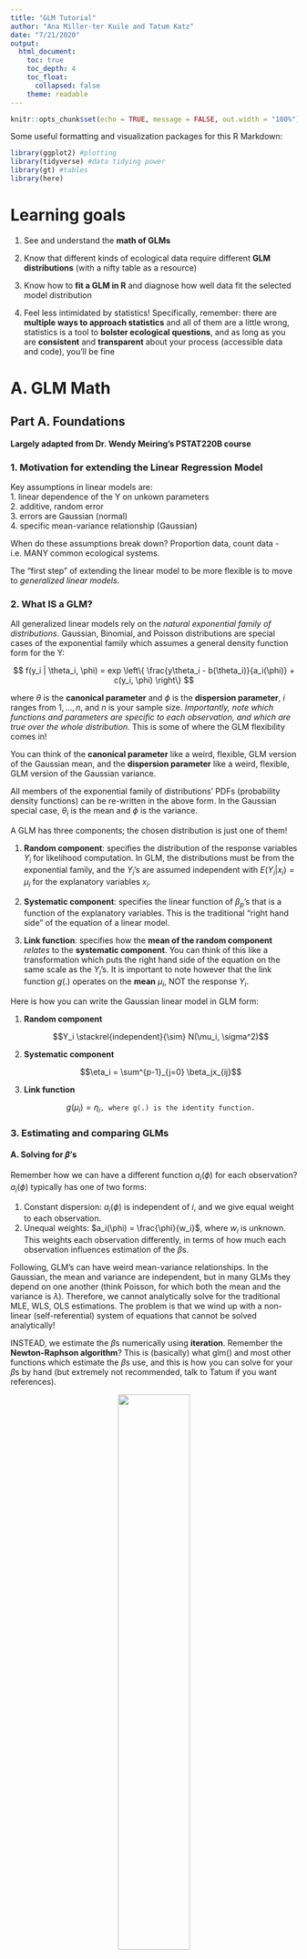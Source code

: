 ```yaml
---
title: "GLM Tutorial"
author: "Ana Miller-ter Kuile and Tatum Katz"
date: "7/21/2020"
output: 
  html_document:
    toc: true
    toc_depth: 4
    toc_float:
      collapsed: false
    theme: readable
---
```


```r
knitr::opts_chunk$set(echo = TRUE, message = FALSE, out.width = "100%")
```

Some useful formatting and visualization packages for this R Markdown:

```r
library(ggplot2) #plotting
library(tidyverse) #data tidying power
library(gt) #tables
library(here)
```

# Learning goals

1. See and understand the **math of GLMs**
 
2. Know that different kinds of ecological data require different **GLM distributions** (with a nifty table as a resource)
 
3. Know how to **fit a GLM in R** and diagnose how well data fit the selected model distribution
 
4. Feel less intimidated by statistics! Specifically, remember: there are **multiple ways to approach statistics** and all of them are a little wrong, statistics is a tool to **bolster ecological questions**, and as long as you are **consistent** and **transparent** about your process (accessible data and code), you'll be fine

# {.tabset}

# A. GLM Math 

## Part A. Foundations

**Largely adapted from Dr. Wendy Meiring's PSTAT220B course**



### 1. Motivation for extending the Linear Regression Model

Key assumptions in linear models are:  
1. linear dependence of the Y on unkown parameters  
2. additive, random error  
3. errors are Gaussian (normal)  
4. specific mean-variance relationship (Gaussian)  

When do these assumptions break down? Proportion data, count data - i.e. MANY common ecological systems.

The "first step" of extending the linear model to be more flexible is to move to *generalized linear models*.



### 2. What IS a GLM?

All generalized linear models rely on the *natural exponential family of distributions*. Gaussian, Binomial, and Poisson distributions are special cases of the exponential family which assumes a general density function form for the Y:

$$ f(y_i | \theta_i, \phi) = exp \left\{ \frac{y\theta_i - b(\theta_i)}{a_i(\phi)} + c(y_i, \phi) \right\} $$

where $\theta$ is the **canonical parameter** and $\phi$ is the **dispersion parameter**, $i$ ranges from $1,...,n$, and $n$ is your sample size. *Importantly, note which functions and parameters are specific to each observation, and which are true over the whole distribution*. This is some of where the GLM flexibility comes in!

You can think of the **canonical parameter** like a weird, flexible, GLM version of the Gaussian mean, and the **dispersion parameter** like a weird, flexible, GLM version of the Gaussian variance.

All members of the exponential family of distributions' PDFs (probability density functions) can be re-written in the above form. In the Gaussian special case, $\theta_i$ is the mean and $\phi$ is the variance.

A GLM has three components; the chosen distribution is just one of them!

1. **Random component**: specifies the distribution of the response variables $Y_i$ for likelihood computation. In GLM, the distributions must be from the exponential family, and the $Y_i$'s are assumed independent with $E(Y_i | x_i) = \mu_i$ for the explanatory variables $x_i$.

2. **Systematic component**: specifies the linear function of $\beta_p$'s that is a function of the explanatory variables. This is the traditional "right hand side" of the equation of a linear model.

3. **Link function**: specifies how the **mean of the random component** *relates* to the **systematic component**. You can think of this like a  transformation which puts the right hand side of the equation on the same scale as the $Y_i$'s. It is important to note however that the link function $g(.)$ operates on the **mean** $\mu_i$, NOT the response $Y_i$.

Here is how you can write the Gaussian linear model in GLM form:  

1. **Random component**

    $$Y_i \stackrel{independent}{\sim} N(\mu_i, \sigma^2)$$
2. **Systematic component**

    $$\eta_i = \sum^{p-1}_{j=0} \beta_jx_{ij}$$
3. **Link function**

    $$g(\mu_i) = \eta_i \texttt{, where g(.) is the identity function.}$$



### 3. Estimating and comparing GLMs



#### A. Solving for $\beta$'s

Remember how we can have a different function $a_i(\phi)$ for each observation? $a_i(\phi)$ typically has one of two forms:

1. Constant dispersion: $a_i(\phi)$ is independent of $i$, and we give equal weight to each observation.  
2. Unequal weights: $a_i(\phi) = \frac{\phi}{w_i}$, where $w_i$ is unknown. This weights each observation differently, in terms of how much each observation influences estimation of the $\beta$s.

Following, GLM's can have weird mean-variance relationships. In the Gaussian, the mean and variance are independent, but in many GLMs they depend on one another (think Poisson, for which both the mean and the variance is $\lambda$). Therefore, we cannot analytically solve for the traditional MLE, WLS, OLS estimations. The problem is that we wind up with a non-linear (self-referential) system of equations that cannot be solved analytically!

INSTEAD, we estimate the $\beta$s numerically using **iteration**. Remember the **Newton-Raphson algorithm**? This is (basically) what glm() and most other functions which estimate the $\beta$s use, and this is how you can solve for your $\beta$s by hand (but extremely not recommended, talk to Tatum if you want references).

<center>
![](https://i.stack.imgur.com/WaRxk.gif){width=50%}
</center>

If you ever got some warning message like "algorithm did not converge" after trying to run a glm() etc., that means that it wasn't able to converge on a single estimate for your $\beta$s, or even any estimate at all! The NRA isn't the best, or the fastest, or the most reliable approach, even, but it usually works. You can use other methods if you like, but that is an entirely different discussion.



#### B. Model selection for GLMs

Consider two extreme models:

1. **Null model**: $\mu$ is a constant, i.e. $Y$ is predicted only by an intercept. Any variations in the observations are due to the random component alone. Usually, this is far too simple.  
2. **Saturated model**: the systematic component has $n$ parameters ($n$ is still the number of observations!). All variations in the observations are captured by the systematic component. Because this model completely reconstructs the data, it isn't informative or useful.

To compare models against one another, you can use the **deviance**, $D_M$. This can be simply calculated with many R functions.

In practice, comparing nested models is simple. Let's develop a formal hypothesis test! 
To test if a model $M$ with $p$ parameters can be reduced to a sub-model $M_0$ with $q < p$ parameters, we can use the likelihood ratio statistic:

$$\frac{D_{M_0} - D_M}{\phi} \sim X^2_{p-q}  \texttt{ if } H_0 \texttt{: model }M_0\texttt{ is true}$$
But, this only works when $\phi$ is known and fixed, such as in the Poisson or Binomial. These hypotheses can be stacked together to create an *Analysis of Deviance* table (Anode???).

We can also still use AIC and BIC (nested or otherwise), and instead of two-times the log-likelihood, you can just sub out the deviance!

If $\phi$ is unknown, we can estimate it, and then compare models using **an approximate F test** instead:

$$ \frac{D_{M_0} - D_M}{\hat{\phi}(p-q)} \sim F_{(p-q),(n-p)}  \texttt{ if } H_0 \texttt{: model }M_0\texttt{ is true} $$


#### C. Residuals in GLM world

There are two types of departures from a specified GLM:

1. Systematic departure: assumptions about any one of the three components can be wrong (could have chosen the wrong distribution, data are correlated, missing important covariates, or choosing the wrong link function), or you have over-dispersion (see next topic).  
2. Isolated departure: you got outliers, my dude

Residual plots do a great job of finding model issues in linear regression world, but are more iffy in GLM world...still, they are the best we often have.

There are MANY types of residuals for GLM, where in LM you only have the one type. Here are a few important ones, all of which can be computed using R functions:

1. **Response residuals**: $y_i - \hat{\mu_i}$. These are *not useful* for non-Gaussian data since they have different variances!!!  
2. **Partial residuals**: $(y_i - \hat{\mu_i})g'(\hat{\mu_i}) + \hat{\beta_j}x_{ij}$. For each fixed $j$, the plot of these residuals vs. $x_{ij}$ should be a line if the model is correct. A non-linear pattern suggests a higher order term or transformation.  
3. **Deviance residuals**: $\texttt{sign}(y_i - \hat{\mu_i})\sqrt{d_i}$. Commonly used for diagnostics.  
4. **Pearson residuals**: $\frac{y_i - \hat{\mu_i}}{\sqrt{V(\hat{\mu_i})}}$ where $V(\hat{\mu_i})$ is the variance function for your chosen distribution. These are the response residuals scaled by the square root of the variance function.

In the Gaussian case, all of the above residuals are identical to the response residuals!

As with LM, we can also calculate leverage and influence for each point by simply extending the LM equations.

To check for an **isolated depature**, look for high values for any of the residuals, or high leverage of influence values.

To check for a **systematic departure**, you may make plots of the **residuals vs. predictions** (should have mean zero and constant range; curvature arises from anything from wrong choice of link or systematic component; *do not use for binary data*, since it is uninformative), the **residuals vs. covariates** (systematic trend may indicate wrong choice of link and/or missing covariates), or the **partial residuals vs. covariates** (to check scale; the null pattern is approx. a straight line).



#### D. Under- and over-dispersion

A sign things in your model, somewhere, somehow, have gone wrong:

1. **Over-dispersion**: more common of the two, occurs when the variance of the response variable exceeds the nomial value, i.e., $Var(Y) > a(\phi)b''(\theta)$.    

2. **Under-dispersion**: far less common, when the variance of the response variable falls short of the nomial value, i.e., $Var(Y) < a(\phi)b''(\theta)$.

These definitions come from the *moment-generating functions*; you can easily find what the variance should be for any distribution by checking Wikipedia for your distribution and finding the Variance!

A basic approach is to compare your estimated $\phi$ value with the nomial values (which are 1 for Binomial and Poisson). Large deviations are bad. Use this with ~extreme caution~.

**Clustering** is a common cause of over-dispersion. This can happen easily in ecological studies; let's say you sample 10 salamanders from each of 10 ponds. Then you have clustering!

If you do have over-dispersion, you can often model the extra variation by converting Binomial models to Beta-Binomial models and converting Poisson models to Negative-Binomial models, or by moving on to **generalized linear mixed effects models**. You could also move to **quasi-likelihood** models, but these ignore the underlying mechanism and so might be useless for many ecology problems.



#### E. Poisson Rate Models - fishing example

Suppose $Y_i$ is the number of fish caught by a single trawl $i$, which catches the fish in a volume $vol_i$ of water. Different trawls can pass their nets through different volumes of water. We want to use the collected data to estimate the expected "rate" of fish ber unit of water volume, i.e., we want to find $E \left[ \frac{Y_i}{vol_i} \right]$.

This is a common ecological problem - the idea of search effort!

Using some algebra, we can identify a workable model:

Suppose $Y_i \stackrel{independent}{\sim} Poisson(\mu_i)$, so that $E[Y_i] = \mu_i$.

Then, $ln \left( \frac{E[Y_i]}{vol_i} \right) = ln \left( \frac{\mu_i}{vol_i} \right) = ln(\mu_i) - ln(vol_i)$

To turn it into a model now, $ln \left( \frac{\mu_i}{vol_i} \right) = \underline{x}^T_i\underline{\beta}$.

Based on the above, this is equivalent to modeling $ln(\mu_i) = ln(vol_i) + \underline{x}^T_i\underline{\beta}$! You can include the $ln(vol_i)$ term in your glm() using offset().

# B. Common Distributions 

There are lots of different data distributions for GLMs for ecological data. The Zuur book has a great introduction to many of these and the [Kyle Edwards notes](https://sites.google.com/site/kyleedwardsresearch/lecture-notes?authuser=0) (Lectures 6-13) have great succinct explanations and worked examples. Many of these I (Ana) don't actually use but there are a few that are really common in ecology which I use all the time. 

You can find the model families for a given GLM-calling function in R by assessing the `family` object for that function. I usually get there by typing `?glm` or `?glmmTMB` and then selecting either the `family` or the `family_glmmTMB` links from those help pages when they pop up.

We compiled a list of common GLM families, what kinds of data you might fit with them, packages that have that model family, some extra juicy math for each family, and where you might find more information on each of them in Kyle Edwards' notes, or on the interwebs. You can find complementary information on page 205 of the Zuur book of in Kyle Edwards' Lecture 11.

```r
distributions <- read.csv(here("Distribution_table.csv"))

distributions <- distributions %>%
  rename("Common Ecological Data" = "Common.Ecological.Data")


distributions %>%
  dplyr::select(-Type.of.data) %>%
  gt() %>%
  tab_header(
    title = md("GLM Distributions"),
    subtitle = "Find your data type for model families, R packages, resources, and math!"
  ) %>%
  tab_source_note(md("You can find all the distributions in a package by exploring the `family` object in any `?glm*` call.")) %>%
  tab_row_group(
    group = "Data type: Binary or proportional",
    rows = 1:3
  ) %>%
  tab_row_group(
    group = "Data type: Count or abundance",
    rows = 4:11
  ) %>%
  tab_row_group(
    group = "Data type: Continuous",
    rows = 12:14
  ) %>%
  row_group_order(
    groups = c("Data type: Binary or proportional", "Data type: Count or abundance",
               "Data type: Continuous") 
  ) %>%
  tab_style(
    style = list(
      cell_text(weight = "bold")
    ),
    locations = cells_column_labels(
      columns = vars("Distribution", "Common Ecological Data", "Packages",
                     "Resources")
    )
  ) %>%
  tab_style(
    style = list(
      cell_text(weight = "bold", style = "italic")
    ),
    locations = cells_row_groups()
    )



```




From the survey results, we have a mix of datasets that *could* be fit with a basic GLM (or extensions into mixed models), including 

  + presence of many species across an environmental gradient

  + species across an environmental gradient - classic ecology, haha
  
  + CO^2^ emissions through the year from soil that received different treatments

  + abundance of fish exhibiting different social behaviors
  
  + Herbarium specimen records (collection dates, locations) ~ local climate
  
  + physiological response of individuals across size and thermal gradient

  + abundance/percent cover
  
  + species abundance and diversity across various gradients
  
  + Pathogen presence/absence, species composition and diversity
  
  + Phenological data from herbarium specimens
  
  + Condition of a species across environmental gradient and time

# C. GLMs in R 

I'm going to go through three really common GLMs in ecology (Poisson, negative binomial, and binomial). I also have several extensions for GLMs tacked on to the Extensions tab for you to explore at your leisure ( 1. zero-inflation for count data and 2. categorical predictor variables).

## Why GLM and not a basic LM?

A lot of ecological data do not fit the basic assumptions of a linear model (specifically, normal data distributions).  

Like a basic LM, GLMs do still have assumptions (heteroskedasticity, dispersion, and no zero-inflation).

We'll be using a dataset on salamander abundances in streams that are either below mountaintop removal mining sites or in control (non-mined sites) to explore some GLM approaches. Let's see why these data might be better suited for a GLM than a regular LM by looking at the frequency distribution (histogram) of the response variable (`count`) values. For an LM, the assumption is that these are normally distributed (e.g. have a nice bell curve shape).

```r
library(glmmTMB)
data(Salamanders)
hist(Salamanders$count)
```

The above histogram demonstrates a distribution I see in just about any of my ecological datasets that involve counts. Specifically, the data are *not* normally distributed (and there are a lot of zeros). 

Conversely, the `Sepal.Width` measurements in the `iris` dataset from last week demonstrate a beautiful normally-distributed dataset that would be perfect for a basic linear model.

```r
data(iris)
hist(iris$Sepal.Width)
```

## R Packages for GLMs

```r
library(MASS) #glm.nb for negative binomial models
library(glmmTMB) #Salamanders dataset and lots of families
library(lme4) #grouseticks dataset and mixed model functionality
library(DHARMa) #model diagnostics
library(effects) #what do my marginal effects look like?
library(performance) #binomial model diagnostics
library(emmeans) #post hoc for categorical predictors
```

LMs, GLMs, and their extensions (e.g. mixed models) are used a TON in ecology and other fields so there are lots of R packages for regression, including some base packages and some more fancy ones. 

**Ana uses:**
`stats` (pre-loaded in R), `MASS` for the `glm.nb` function for negative binomial data, and `glmmTMB` for most GLM models and mixed models

**Tatum uses:**
`stat` and `MASS` as above, plus `stepAIC` in `boot` to hone in on a best model quickly

There are also lots of packages for diagnosing model fits for GLMs and their extensions.

**Ana uses:**
`DHARMa` for all the "do my data fit my model" questions, `performance` for "do my data fit my model" questions for binomial models, `effects` for looking at what the marginal effects are of the model (e.g. what is the relationship in my data?), and `emmeans` for models with categorical predictors (covered later)

**Tatum uses:**
simulation and the `boot` package's `glm.diag` functions to validate the model

### Model-fitting packages

[`stats`](https://stat.ethz.ch/R-manual/R-devel/library/stats/html/00Index.html)

[`MASS`](https://cran.r-project.org/web/packages/MASS/index.html)

[`glmmTMB`](https://cran.r-project.org/web/packages/glmmTMB/index.html)

[`boot`](https://cran.r-project.org/web/packages/boot/index.html)

### Model diagnostics packages

[`DHARMa`](https://cran.r-project.org/web/packages/DHARMa/index.html)

[`performance`](https://cran.r-project.org/web/packages/performance/index.html)

[`effects`](https://cran.r-project.org/web/packages/effects/index.html)

[`emmeans`](https://cran.r-project.org/web/packages/emmeans/index.html)

[`boot`](https://cran.r-project.org/web/packages/boot/index.html)

## The GLM process

The process of fitting a GLM includes an iterative process of steps:

1. **Determine a model structure** based on experimental design (what is the effect of x (and potentially z, a, and b) on y (and potentially c and d)?)

    + What is the effect of water temperature and elevation on the abundance of caddisfly larvae?
  
    + What is the effect of habitat patch size and productivity on the presence or absence of spiders?
  
2. Do some **model selection process** to figure out what is a best model (teaser for next week, not part of today's discussion!)

3. **Do my data meet model assumptions**, and if not, how do I fix this? (Ana: most of my time in statistics is spent on this step)

```r
knitr::include_graphics(here("GLM_process.jpg"))
```


*Ana's words of encouragement: I follow an approach I learned from the Zuur book when developing and fitting models to my data. Start a priori with a full model I want to test, some knowledge of the type of family it should fit (for counts, likely Poisson, negative binomial, or some derivative), and try to remember the ecological reasons for why I'm doing my statistics. Not only does this avoid finding significance just because I've thrown in everything and the kitchen sink, but it also helps me explain my statistics to myself and to others who might not be statisticians first. Once I dove in to model selecting, I realized that everyone on Stack Overflow has their own strong and differing opinions about the "right" way, which made me think there isn't a "right" way and it's more important to be able to justify what I did by being consistent and transparent with my process.*

## Poisson GLM: Count data

Now the part we've all been waiting for - let's fit one of these GLMs!

We'll be using a dataset of salamander abundances from a paper on the effects of mountaintop removal on salamanders in streams ([Price et al. 2015](https://besjournals.onlinelibrary.wiley.com/doi/full/10.1111/1365-2664.12585)). The dataset is in the glmmTMB package.

```r
data(Salamanders) #from glmmTMB
```

This dataset has 644 observations of 9 variables:

```r
str(Salamanders)
```

**site**: name of a location where repeated samples were taken

**mined**: factor indicating whether the site was affected by mountain top removal coal mining

**cover**: amount of cover objects in the stream (scaled)

**sample**: repeated sample

**DOP**: Days since precipitation (scaled)

**Wtemp**: water temperature (scaled)

**DOY**: day of year (scaled)

**spp**: abbreviated species name, possibly also life stage

**count**: number of salamanders observed

### Going back to the three steps we need to fit a GLM to our data:

1. What is our question (e.g. what is the effect of x on y?)

2. What is the best model? (not addressed in this presentation)

3. Do my data meet model assumptions, and how do I fix this if not?

### 1. Poisson: What is the question?

Let's say that this study was part of a project looking at how stream variables influenced salamander presence or abundance (we address [categorical predictors](#categorical) in the Extensions  and will revisit the mined vs. not mined question there and how to approach that with a GLM). Our question with a continuous predictor might be:

  + What are the effects of cover and water temperature on salamander abundance?
  
```r
Salamanders %>%
  gather(-site, -mined, -sample, -DOP, -DOY, -spp, -count, key = "var", value = "value") %>%
  ggplot(aes(x = value, y = count)) +
  geom_point() +
  geom_smooth(method = "lm", se =F) +
  facet_wrap(~ var, scales = "free") +
  theme_bw()
```

Based on this graph, *maybe* there is some positive influence of cover on salamander abundance and some negative influence of water temperature. (To answer this question conclusively and correctly, we'd need to do step 2. what is the *best* model, but stay tuned, that's coming up next week!)

The same way we fit an LM in the last session, we can call a GLM, but now using a GLM formula. Again, from above, we have abundance (count) data with a left-skewed distribution (not normal), so we will be starting with a Poisson distribution and tinkering with fixes on that model family (e.g. negative binomial).

```r
model <- glm(count ~ cover + Wtemp,
    data = Salamanders,
    family = "poisson")
```

We can look at the model summary, which looks really similar to the basic regression summary. 

```r
summary(model)
```

Based on this model, maybe there is an effect of cover on salamander abundance. 

### 2. Poisson: What is the "best" model (Next week!)

Let's pretend this is our best model, which means we can go on to step 3. 

### 3. Poisson: Do my data fit the model assumptions?

Now that we have our model that we want to report in our paper, we need some way to say whether our data actually meet the assumptions of this model. You can approach these in a similar way to the LM model tests of last week, but there are several extensions here (dispersion and zero-inflation) AND some reasons as you get to more complicated models (e.g. mixed models) as to why you might want something that gives you some confidence interval (e.g. p-value) to whether your visual assessments of your data warrant revisiting your model.

I use the `DHARMa` package for this in all my linear models (mixed and non-mixed). `DHARMa` simulates a bunch of sets of residuals from each observations based on the fitted model, including the probability of those values given the data. The outputs are AWESOME diagnostics that look really similar to the qqplots and residual plots from basic model diagnostics, except now with some confidence that the data fit model assumptions tacked on (and the ability to determine overdispersion and zero-inflation).

This is a very simplified explanation of the `DHARMa` package, but they have a great [tutorial](https://cran.r-project.org/web/packages/DHARMa/vignettes/DHARMa.html) with more in-depth explanations and lots more functions from the package. 

First, we'll simulate our batches of residuals based on our fitted model:

```r
simulationOutput <- simulateResiduals(fittedModel = model, plot = T)
```

YIKES. We've got some issues with model assumptions. This shape for a qqplot is definitely evidence of some potential overdispersion, but we can test that explicitly in the `DHARMa` package using the `testDispersion()` function.

```r
testDispersion(simulationOutput)
```

The `testDispersion()` function gives us a histogram of simulated *expected* values, and then a red line indicating our *observed* dispersion in our actual data. Additionally, this function performs a statistical test of our dispersion with the null hypothesis being "We do not have overdispersion". Our very low p-value indicates that our dispersion value is not very likely to come from the distribution of expected dispersion values for our model. Simply: **we have overdispersion**.

### Poisson: Common fixes for models that don't meet assumptions

Overdispersion is a really common problem for count data and the good news is that there are some pretty easy fixes. *(A place where opinions on the order in which you apply fixes deviates, but I'll show you mine. Kyle Edwards and the Zuur book both have great workflows for this, which I based mine off as well. You can also find my [flowchart for model selection](#flowchart) in the Extensions tab)*.

The fixes used can depend on your data and what your model looks like in the first place. There are some simple math-related reasons based on model distributions for why overdispersion could be occurring and there are also some more practical reasons based on the variables we put into (or didn't put into) the model. 

1. Did I include all the relevant variables?

    + Are there other fixed effects that may be needed in my model?
    
    + (Not covered today, and maybe a problem with this dataset: is there a need for grouping variables (random effects and mixed models)?)

2. Do my data actually fit a Poisson distribution? (lots of opinions and approaches to address this point and Tatum and Ana differ in their approaches)

    + Ana's approach: 1) refit with a negative binomial model, 2) add a zero-inflation term, 3) think about data transformations. (some other useful overdispersion tips, specifically for GLMMs, but useful for GLMs too, on [Ben Bolker's GLMM FAQ page](https://bbolker.github.io/mixedmodels-misc/glmmFAQ.html))
    
    + Tatum's approach: 1) refit with a negative binomial or really any other function that has correct support (see table, may require transformation), 2) add a zero-inflation term or choose a hurdle model

## Negative binomial GLM: overdispersed count data

Taking Ana's approach, let's start by refitting our data to a negative binomial distribution, which we can do with the `glm.nb` function from the `MASS` package. 

This means we're returning to Step 1 via Step 4A in our GLM process flowchart:

```r
knitr::include_graphics(here("GLM_process.jpg"))
```

### 1. NB: What is the question?

In this case, the ecological question stays the same, we're just using a different model family to better account for model assumptions. 

```r
nb.model <- glm.nb(count ~ cover + Wtemp,
                   data = Salamanders)
```

Looking at the summary of this model, it looks like cover is still important, but the model coefficients have changed. 

```r
summary(nb.model)
```

(Just as a reminder, the summary for the Poisson model): 

```r
summary(model)
```

### 2. NB: What is the "best" model (Next week!) 

Again, let's say we went through the step 2 model selection process and this came out as the best model.

### 3. NB: Do my data fit the model assumptions?

Let's see how the model and data do in terms of model assumptions: 

```r
simulationOutput <- simulateResiduals(fittedModel = nb.model, plot = T)
```

It looks like we've fixed the overdispersion problem, but may still have some issues with this dataset based on the residuals plot. Let's look at the dispersion problem specifically:

```r
testDispersion(simulationOutput)
```

We have fixed the overdispersion! However, based on the output from this model, it still looks like we have some patterns in our residuals. I'm not surprised about this, given that it's an example dataset in a mixed model package and so likely we are having more of a practical problem with missing effects in this model. (Maybe once we learn mixed models we can revisit?)

### Count data wrap-up: a quick visualization

I'm a visual person, so at this point I always want to know what my model is actually telling me ecologically (e.g. what is the effect of cover??). I do quick diagnostics using the `effects` package and the `allEffects` function. This is just a line graph showing the marginal change in count for this model given a change in each of the predictors, while accounting for everything else in the model. You can get similar and more complex marginal effects plots with the `ggeffects` package, but I haven't played with it much. I wouldn't put this into my final paper, but it helps me to stay grounded in the ecology when I get lost in the R and statistics world.

```r
plot(allEffects(nb.model))
```

## Binomial GLM: Presence-absence data

Now let's say we were actually interested in just whether we find salamanders or not, not their actual abundances in each stream. This means we have a binary response of presence-absence and want to know whether presence is predicted by cover or water temperature. We can convert the count data to a binary variable of `presence`:

```r
Salamanders <- Salamanders %>%
  mutate(presence = ifelse(count > 0, 1, 0))
```

And then look at whether our two predictors (stream cover and water temperature) predict presence. 

```r
Salamanders %>%
  gather(-site, -mined, -sample, -DOP, -DOY, -spp, -count, -presence, key = "var", value = "value") %>%
  ggplot(aes(x = value, y = presence)) +
  geom_point() +
  geom_smooth(method = "lm", se =F) +
  facet_wrap(~ var, scales = "free") +
  theme_bw()
```

This is kind of a hard graph to visualize because of the binary response variable, but visually it does look like there might be more 1's as cover increases and maybe more zeros as water temperature increases. 

### 1. Binomial: What is the question

Our question here is really similar to the question above, except now we want to know whether stream cover and water temperature predict the *presence* of salamanders, rather than their abundance. Now that we have a binary presence-absence response variable, we will be using the binomial distribution to fit our data. You can run a binomial model by just changing the `family =` argument in the `glm()` function. 

```r
bi.model <- glm(presence ~ cover + Wtemp,
                data = Salamanders,
                family = binomial)
```

Our model summary is really similar to before and suggests some evidence that stream cover is, indeed, predictive of whether we see salamanders in streams or not. 

```r
summary(bi.model)
```

### 2. Binomial: What is the "best" model (Next week!) 

Again skipping this step for now!

### 3. Binomial: Does my data fit the model assumptions

With this model, we can again use `DHARMa` to test model assumptions and we can also use the `binned_residuals()` function in the `performance` package, which is specifically designed for binomial distributions.

```r
simulationOutput <- simulateResiduals(fittedModel = bi.model, plot = T)
```


According to this, this model actually performs pretty well. 

The residuals for a binomial model always look pretty funky:

```r
plot(residuals(bi.model))
```

So we can use the   `binned_residuals` function to tell how well our model is doing, which is... ok, but not great.

From the vignette for the `performance` package: "Binned residual plots are achieved by “dividing the data into categories (bins) based on their fitted values, and then plotting the average residual versus the average fitted value for each bin.” (Gelman,Hill 2007: 97). If the model were true, one would expect about 95% of the residuals to fall inside
the error bounds."

```r
binned_residuals(bi.model)
```

Based on these residuals, our data is *ok*, but not great at fitting model assumptions (95% of residuals). Again, this could be because of the practical or math reasons outlined above from the Poisson and negative binomial models:

1. Did I include the right variables in my model?

    + Are there other fixed effects that may be needed in my model?
    
    + (Not covered today, and maybe a problem with this dataset: is there a need for grouping variables (random effects and mixed models)?)

2. Do my data actually fit a binomial distribution? 

    + variable transformations or quasi-binomial distribution
    
### Presence data wrap-up: a quick visualization

We can do another quick diagnostic visualization to ground ourselves here as well!

```r
plot(allEffects(bi.model))
```

# D. Extensions

There are lots of kinds of ecological data and so many model distributions for asking statistical questions about them. It's impossible to cover them all in an hour!

In this section, I'm going to go over a couple other really common types of data for GLMs, including **zero-inflated count data** and models with **categorical predictors**. 

In addition, I've added a [flowchart](#flowchart) I use for fitting, choosing, and diagnosing GLMs and GLMMs for count data. It's a little bit of a teaser for the coming weeks, but hopefully it can be a resource!

## Extension 1: Zero-inflated count data

As you may know from your own datasets, ecological data of counts often have a lot of zeros. Sometimes, these datasets have so many zeros that neither Poisson or negative binomial models will work. There are a set of models called "Zero-inflated" models (can be either Poisson or negative binomial), which are basically that - models that can fit data that have an "inflated" number of zeros. There are tons of resources on this, and I won't cover it all here, just providing a practical worked example. (there are also two types of zero-inflated models that I won't go into, but have to do with where the zeros are coming from, not going to try to have an exhaustive example here, but look into it if this is a problem for you!)

**Zuur chapter 11 is a go-to resource to get started!**

[Another set of worked examples](https://fukamilab.github.io/BIO202/04-C-zero-data.html#key_points)

[Books](https://highstat.com/index.php/beginner-s-guide-to-zero-inflated-models)

[More books](https://highstat.com/index.php/zero-inflated-models-and-generalized-linear-mixed-models-with-r)

[GOOGLE](https://www.google.com/search?sxsrf=ALeKk00BAogDZPbJ5yHQg810CFuTJ3HEgA%3A1595002818410&ei=ws8RX83OGMe0tAaxl474Aw&q=zero+inflated+models+ecology&oq=zero+inflated+models+ecology&gs_lcp=CgZwc3ktYWIQAzIFCAAQzQIyBQgAEM0CMgUIABDNAjIFCAAQzQIyBQgAEM0COgQIABBDOgYIABAHEB46BwgAEBQQhwI6AggAOgYIABAWEB46CAgAEBYQChAeOgUIIRCgAToHCCEQChCgAVDpJVjlNGC1NmgAcAB4AIAB3AGIAbsIkgEFMi42LjGYAQCgAQGqAQdnd3Mtd2l6&sclient=psy-ab&ved=0ahUKEwjNt6DD2NTqAhVHGs0KHbGLAz8Q4dUDCAw&uact=5)

Let's play with a different dataset from the lme4 package on the number of ticks observed in grouse chicks in nests in different years, elevations, and locations. 

```r
data(grouseticks)
str(grouseticks)
```

**INDEX**: (factor) chick number (observation level)

**TICKS**: number of ticks sampled

**BROOD**: (factor) brood number

**HEIGHT**: height above sea level (meters)

**YEAR**: year (-1900)

**LOCATION**: (factor) geographic location code

**cHEIGHT**: centered height, derived from HEIGHT

### 1. Zero-inflated count data: What is the question?

Let's say our question was whether elevation has an effect on tick abundance in grouse chicks, maybe because lower elevation sites have a larger temperature window of tick activity.

```r
ggplot(grouseticks, aes(x = HEIGHT, y = TICKS)) +
  geom_point() +
  geom_smooth(method = "lm", se = F) +
  theme_bw()
```
It does look like there is some effect of elevation on tick abundance, and it *does* seem to be negative (e.g. higher elevation = lower tick abundance).

Like the previous dataset on salamanders, there are a lot of zeros in this dataset

```r
hist(grouseticks$TICKS)
```

```r
grouseticks %>%
  filter(TICKS == 0) %>%
  summarise(count = n(), total = 403, proportion = count/403)
```

Out of 403 observations, 126 observations are zeros (31%). That's a lot! 

Again, we will start with fitting a normal Poisson model: 

```r
ticks_poisson <- glm(TICKS ~ HEIGHT,
                   data = grouseticks,
                   family = "poisson")
```

### 2. Zero-inflated count data: What is the "best" model? (Skipping again)

If this was our best model (skipping step 2 again), we can assess the residuals: 

### 3. Zero-inflated count data: Does my data fit the model assumptions?

```r
simulationOutput <- simulateResiduals(fittedModel = ticks_poisson, plot = T)
```

And test for overdispersion again:

```r
testDispersion(ticks_poisson)
```

Again, we have overdispersion. If it was me, I would start by trying to fit a negative binomial model (as before). Even with this number of zeros, often re-fitting with a negative binomial model will fix a lot of issues with zeros. However, for the sake of learning, let's say that we can't fit a negative binomial model to these data, or that it doesn't fit our zero inflation problems. 

**How do we determine we have zero inflation issues, you ask?** The `DHARMa` package has another useful function called `testZeroInflation()` that I always throw into my model diagnostics for count data.

```r
testZeroInflation(ticks_poisson)
```

This output operates a lot like the `testDispersion()` function output. Again, `DHARMa` has created some simulated expected values for our model, and we see that our distribution has way more zeros than would be predicted by a simulated data distribution based on our model. 

### 1.a. Zero-inflated count data: What is the question?


Again, we have the same question, we just need to fit a different model family that incorporates zero inflation. There are several packages that will let you fit a zero-inflated model (`pscl`, `glmmTMB`, `ZIM`). You can find a tutorial based on `pscl` at [this website](https://fukamilab.github.io/BIO202/04-C-zero-data.html#key_points). I use `glmmTMB` because it has a lot of flexibility and lets me extend to mixed models really easily. It is an actively-developing package that many of the pre-eminent mixed model people in ecology swear by. 

In `glmmTMB`, the function to call a glm is `glmmTMB()` and we can add a zero-inflation term with an added argument (`ziformula = 1`). There are more complicated ways to call a zero-inflated formula, but this is the basic one.([more here](https://cran.r-project.org/web/packages/glmmTMB/vignettes/glmmTMB.pdf))

Referring again to our flowchart for GLMs, we're doing Step 1 via Step 4A again, except this time we're going to fit a zero-inflated model rather than a negative binomial model to see if we can fix our model assumption problems:

```r
knitr::include_graphics(here("GLM_process.jpg"))
```

```r
ticks_zi <- glmmTMB(TICKS ~ HEIGHT,
                   data = grouseticks,
                   ziformula = ~1,
                   family = "poisson")
```


### 2.a. Zero-inflated count data: What is the "best" model?

Skip!

### 3.a. Zero-inflated count data: Do my data meet model assumptions?

Repeating our diagnostics:

```r
simulationOutput <- simulateResiduals(fittedModel = ticks_zi, plot = T)
```

This is **NOT** a good model fit! But, let's see if we fixed the zero-inflation by including a zero inflation term in our model:

```r
testZeroInflation(ticks_zi)
```

Yes we have! However, we still need to consider all the math and practical reasons why this model isn't good (do we need to add variables, do we need a different distribution, do we need to transform?).

## Extension 2: Categorical fixed effects {#categorical}

GLMs can sometimes look suspiciously like an ANOVA, which isn't surprising and makes GLMs really versitile!

Let's revisit the example of the salamanders in streams that either were or weren't below mountaintop removal sites. In this example, if we want to know whether mining has an effect on salamander abundance, we are dealing with a categorical fixed effect (mined vs. unmined). We can approach this really similarly to any other GLM and can also get diagnostics that look suspiciously similar to ANOVA diagnostics. Let's do it:

### 1. Categorical fixed effect, count response: what is my question?

Again, we have count data, so we're going to be playing with Poisson or negative binomial models with this one. Our question is now **What is the effect of presence of mountaintop mining on the abundance of salamanders in streams?"**

In this situation, it might be more intuitive to look at our data as a boxplot:

```r
ggplot(Salamanders, aes(x = mined, y = count)) +
  geom_boxplot() +
  theme_bw()
```

But we could also coerce our yes/no predictor into a continuous-type variable and visualize it as a line graph, setting the "no" level to "1", and the "yes" level to "2". 

```r
Salamanders %>%
  mutate(mine_line = ifelse(mined == "no", 1, 2)) %>%
           ggplot(aes(x = mine_line, y = count)) +
           geom_point() +
           geom_smooth(method = "lm", se = FALSE) +
           theme_bw()
```
In both of these graphs, it looks like mining may have a positive effect on salamander abundance. 

In our model, the fixed effect will be `mined` (a binary yes/no) and our response will be `count` from the `Salamanders` dataset:

```r
cat_poisson <- glm(count ~ mined, 
                   data = Salamanders,
                   family = "poisson")
```

We can look at our model summary again to see that the effect of mining does seem to be important for salamander abundance.

```r
summary(cat_poisson)
```

### 2. Categorical fixed effect, count response: what is the "best" model?

Covered next week

### 3. Categorical fixed effect, count response: do data meet assumptions?

This probably seems repetitive by now - but we can also use `DHARMa` for this kind of model.

```r
simulationOutput <- simulateResiduals(fittedModel = cat_poisson, plot = T)
```

This model also has so many of the beautiful model assumption failures we're getting good at assessing. 

```r
testDispersion(simulationOutput)
```

```r
testZeroInflation(simulationOutput)
```

So we could approach it like we've been approaching any other model when it comes to fixing this!

**On your own**: How would you attempt to fix some of these model assumption failures?

#### Catagorical predictor wrap-up: post-hoc and visualizations

In this example, our predictor had two categories, and so we can report model results (including the p-value) for the between-group differences (ala ANOVA) from the `summary()` for the model. However, if you had a categorical variables with more than two levels, there are some cool ways to do pair-wise comparisons between those levels (for example, if I had "full mountaintop removal", "partial mountaintop removal", and "no mountaintop removal" mining categories for the Salamander dataset). 

Again, at this point I always like to do a quick visual of my data, which I can still do with the `allEffects` call:

```r
plot(allEffects(cat_poisson))
```

If I had more than two levels for my predictor, I could use the `emmeans` package and function to determine the pair-wise differences between groups. 

```r
em <- emmeans(cat_poisson, "mined")
```

The `emmeans()` function calculates the marginal means (mean of a group given all the other groupings in the model) based on a specified predictor (here, "mined"): 

```r
em
```

and then you can compare these means to each other:

```r
pairs(em)
```


## Flowchart for GLM and GLMM model selection for count data {#flowchart}

Here's a flow chart of my complete model selection process and troubleshooting for count data (for GLMM, but can easily be used for GLM as well)

```r
knitr::include_graphics(here("model-selection.jpg"))
```
